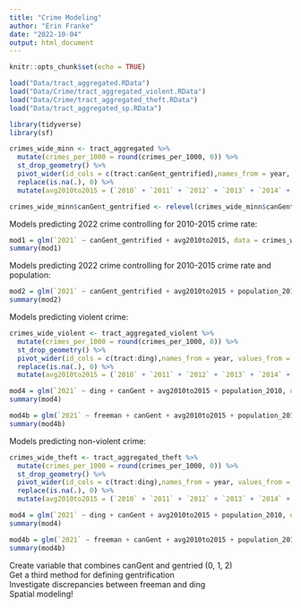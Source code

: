 ```yaml
---
title: "Crime Modeling"
author: "Erin Franke"
date: "2022-10-04"
output: html_document
---
```


```r
knitr::opts_chunk$set(echo = TRUE)
```

```r
load("Data/tract_aggregated.RData")
load("Data/Crime/tract_aggregated_violent.RData")
load("Data/Crime/tract_aggregated_theft.RData")
load("Data/tract_aggregated_sp.RData")

library(tidyverse)
library(sf)

crimes_wide_minn <- tract_aggregated %>%
  mutate(crimes_per_1000 = round(crimes_per_1000, 0)) %>%
  st_drop_geometry() %>%
  pivot_wider(id_cols = c(tract:canGent_gentrified),names_from = year, values_from = crimes_per_1000) %>%
  replace(is.na(.), 0) %>%
  mutate(avg2010to2015 = (`2010` + `2011` + `2012` + `2013` + `2014` + `2015`)/6)

crimes_wide_minn$canGent_gentrified <- relevel(crimes_wide_minn$canGent_gentrified, ref = "0")
```

Models predicting 2022 crime controlling for 2010-2015 crime rate:

```r
mod1 = glm(`2021` ~ canGent_gentrified + avg2010to2015, data = crimes_wide_minn, family = "poisson")
summary(mod1)
```

Models predicting 2022 crime controlling for 2010-2015 crime rate and population:

```r
mod2 = glm(`2021` ~ canGent_gentrified + avg2010to2015 + population_2010, data = crimes_wide_minn, family = "poisson")
summary(mod2)
```

Models predicting violent crime:

```r
crimes_wide_violent <- tract_aggregated_violent %>%
  mutate(crimes_per_1000 = round(crimes_per_1000, 0)) %>%
  st_drop_geometry() %>%
  pivot_wider(id_cols = c(tract:ding),names_from = year, values_from = crimes_per_1000) %>%
  replace(is.na(.), 0) %>%
  mutate(avg2010to2015 = (`2010` + `2011` + `2012` + `2013` + `2014` + `2015`)/6)

mod4 = glm(`2021` ~ ding + canGent + avg2010to2015 + population_2010, data = crimes_wide_violent, family = "poisson")
summary(mod4)

mod4b = glm(`2021` ~ freeman + canGent + avg2010to2015 + population_2010, data = crimes_wide, family = "poisson")
summary(mod4b)
```


Models predicting non-violent crime:

```r
crimes_wide_theft <- tract_aggregated_theft %>%
  mutate(crimes_per_1000 = round(crimes_per_1000, 0)) %>%
  st_drop_geometry() %>%
  pivot_wider(id_cols = c(tract:ding),names_from = year, values_from = crimes_per_1000) %>%
  replace(is.na(.), 0) %>%
  mutate(avg2010to2015 = (`2010` + `2011` + `2012` + `2013` + `2014` + `2015`)/6)

mod4 = glm(`2021` ~ ding + canGent + avg2010to2015 + population_2010, data = crimes_wide_theft, family = "poisson")
summary(mod4)

mod4b = glm(`2021` ~ freeman + canGent + avg2010to2015 + population_2010, data = crimes_wide_theft, family = "poisson")
summary(mod4b)
```

Create variable that combines canGent and gentried (0, 1, 2) \
Get a third method for defining gentrification \
Investigate discrepancies between freeman and ding \
Spatial modeling! \
